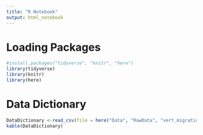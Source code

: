 ```yaml
---
title: "R Notebook"
output: html_notebook
---
```



# Loading Packages 
```r
#install.packages("tidyverse", "knitr", "here")
library(tidyverse) 
library(knitr)
library(here)
```

# Data Dictionary
```r
DataDictionary <-read_csv(file = here("Data", "RawData", "vert_migration.csv"))
kable(DataDictionary)
```

